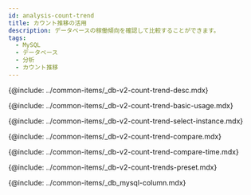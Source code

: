 ```yaml
---
id: analysis-count-trend
title: カウント推移の活用
description: データベースの稼働傾向を確認して比較することができます。
tags:
  - MySQL
  - データベース
  - 分析
  - カウント推移
---
```



<Note product='MySQL' link='../mysql-v1/analysis-count-trend' />

<!-- description-->

{@include: ../common-items/_db-v2-count-trend-desc.mdx}

<!-- ## 기본 화면 안내-->

{@include: ../common-items/_db-v2-count-trend-basic-usage.mdx}

<!-- ### 비교 대상 선택하기-->

{@include: ../common-items/_db-v2-count-trend-select-instance.mdx}

<!-- ### 액티브 세션 정보 비교하기-->

{@include: ../common-items/_db-v2-count-trend-compare.mdx}

<!-- ### 특정 시간 비교하기-->

{@include: ../common-items/_db-v2-count-trend-compare-time.mdx} 

<!--## 프리셋-->

{@include: ../common-items/_db-v2-count-trends-preset.mdx}

<!-- 컬럼 정보 안내-->

{@include: ../common-items/_db_mysql-column.mdx}
